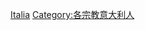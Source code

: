 {{Commonscat|Atheists from Italy}}

[[Category:各國無神論者|Italia]]
[[Category:各宗教意大利人|Category:各宗教意大利人]]